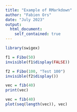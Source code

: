 ```yaml
---
title: "Example of RMarkdown"
author: "Fabien Ors"
date: "July 2023"
output:
  html_document:
    self_contained: true
---
```


```r
library(swigex)
```

```r
f1 = Fibo(50)
invisible(f1$display(FALSE))
```

```r
f2 = Fibo(100, "Test 100")
invisible(f2$display())
```

```r
vec = fib(40)
print(vec)
```

```r
vec = fib(40)
plot(seq(length(vec)), vec)
```